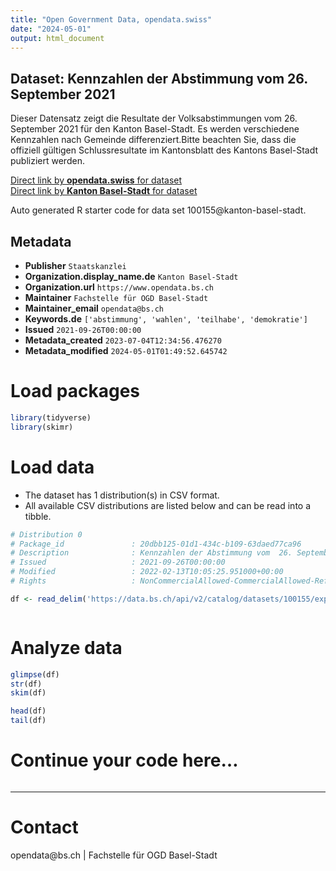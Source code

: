 ```yaml
---
title: "Open Government Data, opendata.swiss"
date: "2024-05-01"
output: html_document
---
```


## Dataset: Kennzahlen der Abstimmung vom  26. September 2021

Dieser Datensatz zeigt die Resultate der Volksabstimmungen vom 26. September 2021 für den Kanton Basel-Stadt. Es werden verschiedene Kennzahlen nach Gemeinde differenziert.Bitte beachten Sie, dass die offiziell gültigen Schlussresultate im Kantonsblatt des Kantons Basel-Stadt publiziert werden.

[Direct link by **opendata.swiss** for dataset](https://opendata.swiss/de/dataset/kennzahlen-der-abstimmung-vom-26-september-2021)<br>
[Direct link by **Kanton Basel-Stadt** for dataset](https://data.bs.ch/explore/dataset/100155/)

Auto generated R starter code for data set 100155@kanton-basel-stadt.

## Metadata

- **Publisher** `Staatskanzlei`
- **Organization.display_name.de** `Kanton Basel-Stadt`
- **Organization.url** `https://www.opendata.bs.ch`
- **Maintainer** `Fachstelle für OGD Basel-Stadt`
- **Maintainer_email** `opendata@bs.ch`
- **Keywords.de** `['abstimmung', 'wahlen', 'teilhabe', 'demokratie']`
- **Issued** `2021-09-26T00:00:00`
- **Metadata_created** `2023-07-04T12:34:56.476270`
- **Metadata_modified** `2024-05-01T01:49:52.645742`


# Load packages

```r

library(tidyverse)
library(skimr)

```

# Load data

-   The dataset has 1 distribution(s) in CSV format.
-   All available CSV distributions are listed below and can be read into a tibble.

```r

# Distribution 0
# Package_id               : 20dbb125-01d1-434c-b109-63daed77ca96
# Description              : Kennzahlen der Abstimmung vom  26. September 2021 (csv)
# Issued                   : 2021-09-26T00:00:00
# Modified                 : 2022-02-13T10:05:25.951000+00:00
# Rights                   : NonCommercialAllowed-CommercialAllowed-ReferenceRequired

df <- read_delim('https://data.bs.ch/api/v2/catalog/datasets/100155/exports/csv')



```

# Analyze data

```r

glimpse(df)
str(df)
skim(df)

head(df)
tail(df)

```

# Continue your code here...

```r

```

------------------------------------------------------------------------

# Contact

opendata@bs.ch | Fachstelle für OGD Basel-Stadt
